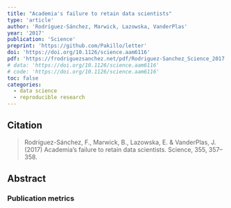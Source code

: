 ```yaml
---
title: "Academia's failure to retain data scientists"
type: 'article'
author: 'Rodríguez-Sánchez, Marwick, Lazowska, VanderPlas'
year: '2017'
publication: 'Science'
preprint: 'https://github.com/Pakillo/letter'
doi: 'https://doi.org/10.1126/science.aam6116'
pdf: 'https://frodriguezsanchez.net/pdf/Rodriguez-Sanchez_Science_2017.pdf'
# data: 'https://doi.org/10.1126/science.aam6116'
# code: 'https://doi.org/10.1126/science.aam6116'
toc: false
categories: 
  - data science
  - reproducible research
---
```


## Citation

> Rodríguez-Sánchez, F., Marwick, B., Lazowska, E. & VanderPlas, J. (2017) Academia’s failure to retain data scientists. Science, 355, 357–358.

## Abstract


### Publication metrics

<br>

<span class="__dimensions_badge_embed__" data-doi="10.1126/science.aam6116" data-hide-zero-citations="true" data-legend="always"></span><script async src="https://badge.dimensions.ai/badge.js" charset="utf-8"></script>

<script type='text/javascript' src='https://d1bxh8uas1mnw7.cloudfront.net/assets/embed.js'></script><div data-badge-details="right" data-badge-type="medium-donut" data-doi="10.1126/science.aam6116" data-hide-no-mentions="true" class="altmetric-embed"></div>

<div class="scite-badge" data-doi="10.1126/science.aam6116" data-layout="horizontal" data-show-zero="false" data-show-labels="true"></div><link rel="stylesheet" type="text/css" href="https://cdn.scite.ai/badge/scite-badge-latest.min.css"><script async type="application/javascript" src="https://cdn.scite.ai/badge/scite-badge-latest.min.js"></script>

